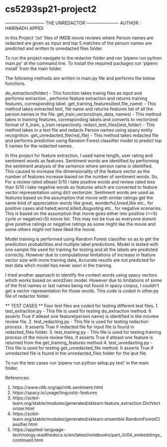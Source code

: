 # cs5293sp21-project2 
--------------------------- THE UNREDACTOR ----------------------
AUTHOR : HARINADH APPIDI

In this Project '.txt' files of IMDB movie reviews where Person names are redacted are given as input and top 5 matches of the person names are predicted and written to unredacted files folder.

To run the project navigate to the redactor folder and run 'pipenv run python main.py' at the command line.
To install the required packages run 'pipenv install' from the main folder.

The following methods are written in main.py file and performs the below functions.

do_extraction(folder) - This function takes trainig files as input and performs extraction , performs feature extraction and returns training features, corresponding label.
get_training_features(text,file_name) - This method takes extracted text, file name and returns features list of all the person names in the file.
get_train_vectors(train_data, names) -  This method takes in training features, corresponding labels and converts to vectorized format of X_train, y_train respectively.
redact_test_files(test_folder) - This method takes in a text file and redacts Person names using spacy entity recognition.
get_unredacted_file(red_file) - This method takes redacted file and performs prediction using Random Forest classifier model to predict top 5 names for the redacted names.

In this project for feature extraction, I used name length, user rating and sentiment words as features.
Sentiment words are identified by performing the sentiment analysis of the sentence where person name is identified. This caused to increase the dimensionality of the feature vector as the number of features increase based on the number of sentiment words.
So, For a review rated atleast 5/10 i take positive words and review rated less than 5/10 i take negative words as features which are converted to feature vector representation using dict vectorizer.
Sentiment words are used as features based on the assumption that movie with similar ratings get the same kind of appreciation words like great, wonderful,loved,like etc..  for positive cases and hated,worst,killed,disgusting etc.. for negative scenarios.
This is based on the assumption that movie goes either into positive (>=5) cycle or negative(<5) movie list.
This may not be true as everyone doesnt give positive ratings or negative ratings as some might like the movie and some others might not have liked the movie.

Model training is performed using Random Forest classifier so as to get the predicition probabilities and multiple label predictions.
Model is tested with one sample file used for training for testing and all the labels are predicted correctly.
However due to computational limitations of increase in feature vector size with more training data, Accurate results are not predicted for test data whch model has never seen in the training.

I tried another approach to identify the context words using spacy vectors which works based on word2vec model.
However due to limitations of some of the first names or last names being not found in spacy corpus, I couldn't get a vector representation for those words.
This code is coded in other.py file of redactor folder.

** TEST CASES **
Four test files are coded for testing different test files.
1. test_extraction.py - This file is used for testing do_extraction method. It asserts True if atleast one feature(person name) is identified in the moview review file.
2. test_redacting.py  -  This file is used for testing redaction process . It asserts True if redacted file for input file is found in redacted_files folder. 
3. test_training.py - This file is used for testing training process of the movie review files. It asserts True if atleast one feature is returned from the get_training_features method
4. test_unredacting.py - This file is used for testing get_unredacted_file method. It asserts True if unredacted file is found in the unredacted_files folder for the iput file.

To run the test cases run 'pipenv run python setup.py test' in the main folder.

References:

1. https://www.nltk.org/api/nltk.sentiment.html
2. https://spacy.io/usage/linguistic-features
3. https://scikit-learn.org/stable/modules/generated/sklearn.feature_extraction.DictVectorizer.html
4. https://scikit-learn.org/stable/modules/generated/sklearn.ensemble.RandomForestClassifier.html
5. https://applied-language-technology.readthedocs.io/en/latest/notebooks/part_iii/04_embeddings_continued.html

